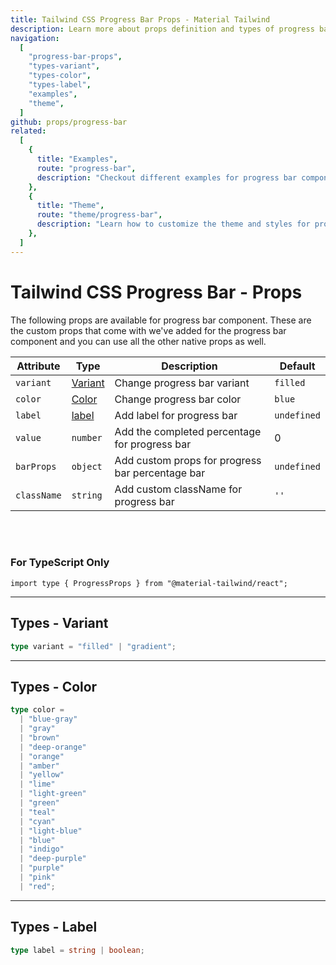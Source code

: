 ```yaml
---
title: Tailwind CSS Progress Bar Props - Material Tailwind
description: Learn more about props definition and types of progress bar component.
navigation:
  [
    "progress-bar-props",
    "types-variant",
    "types-color",
    "types-label",
    "examples",
    "theme",
  ]
github: props/progress-bar
related:
  [
    {
      title: "Examples",
      route: "progress-bar",
      description: "Checkout different examples for progress bar component.",
    },
    {
      title: "Theme",
      route: "theme/progress-bar",
      description: "Learn how to customize the theme and styles for progress bar component.",
    },
  ]
---
```


# Tailwind CSS Progress Bar - Props

<span id="progress-bar-props" className="scroll-mt-48" />
The following props are available for progress bar component. These are the custom
props that come with we've added for the progress bar component and you can use all
the other native props as well.

| Attribute   | Type                      | Description                                      | Default                |
| ----------- | ------------------------- | ------------------------------------------------ | ---------------------- |
| `variant`   | [Variant](#types-variant) | Change progress bar variant                      | <Code>filled</Code>    |
| `color`     | [Color](#types-color)     | Change progress bar color                        | <Code>blue</Code>      |
| `label`     | [label](#types-label)     | Add label for progress bar                       | <Code>undefined</Code> |
| `value`     | <Code>number</Code>       | Add the completed percentage for progress bar    | 0                      |
| `barProps`  | <Code>object</Code>       | Add custom props for progress bar percentage bar | <Code>undefined</Code> |
| `className` | <Code>string</Code>       | Add custom className for progress bar            | `''`                   |

<br />
<br />

### For TypeScript Only

```tsx
import type { ProgressProps } from "@material-tailwind/react";
```

---

## Types - Variant

<span id="types-variant" className="scroll-mt-48" />

```ts
type variant = "filled" | "gradient";
```

---

## Types - Color

<span id="types-color" className="scroll-mt-48" />

```ts
type color =
  | "blue-gray"
  | "gray"
  | "brown"
  | "deep-orange"
  | "orange"
  | "amber"
  | "yellow"
  | "lime"
  | "light-green"
  | "green"
  | "teal"
  | "cyan"
  | "light-blue"
  | "blue"
  | "indigo"
  | "deep-purple"
  | "purple"
  | "pink"
  | "red";
```

---

## Types - Label

<span id="types-label" className="scroll-mt-48" />

```ts
type label = string | boolean;
```

<span id="examples" className="scroll-mt-48" />
<span id="theme" className="scroll-mt-48" />
